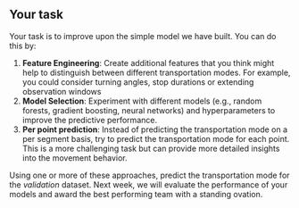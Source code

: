 ## Your task


Your task is to improve upon the simple model we have built. You can do this by:

1. **Feature Engineering**: Create additional features that you think might help to distinguish between different transportation modes. For example, you could consider turning angles, stop durations or extending observation windows
2. **Model Selection**: Experiment with different models (e.g., random forests, gradient boosting, neural networks) and hyperparameters to improve the predictive performance.
3. **Per point prediction**: Instead of predicting the transportation mode on a per segment basis, try to predict the transportation mode for each point. This is a more challenging task but can provide more detailed insights into the movement behavior.

Using one or more of these approaches, predict the transportation mode for the *validation* dataset. Next week, we will evaluate the performance of your models and award the best performing team with a standing ovation. 